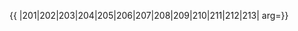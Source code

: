 {{ {{{1|PRC admin/showlist}}}
|201|202|203|204|205|206|207|208|209|210|211|212|213|
arg={{{arg|}}}}}